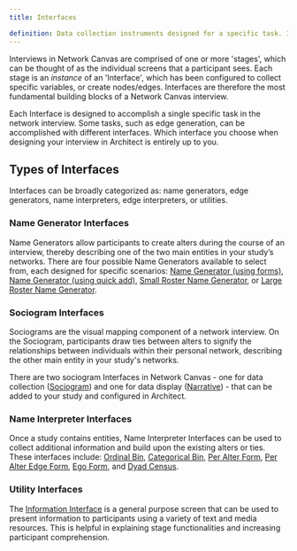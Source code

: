 ```yaml
---
title: Interfaces

definition: Data collection instruments designed for a specific task. Interfaces are configured in Architect, and added to the interview protocol, where they are subsequently called stages.
---
```


Interviews in Network Canvas are comprised of one or more 'stages', which can be thought of as the individual screens that a participant sees. Each stage is an _instance_ of an 'Interface', which has been configured to collect specific variables, or create nodes/edges. Interfaces are therefore the most fundamental building blocks of a Network Canvas interview.

Each Interface is designed to accomplish a single specific task in the network interview. Some tasks, such as edge generation, can be accomplished with different interfaces. Which interface you choose when designing your interview in Architect is entirely up to you.

## Types of Interfaces

Interfaces can be broadly categorized as: name generators, edge generators, name interpreters, edge interpreters, or utilities.

### Name Generator Interfaces

Name Generators allow participants to create alters during the course of an interview, thereby describing one of the two main entities in your study’s networks. There are four possible Name Generators available to select from, each designed for specific scenarios: [Name Generator (using forms)](/en/desktop/interface-documentation/name-generator-using-forms), [Name Generator (using quick add)](/en/desktop/interface-documentation/name-generator-using-quick-add), [Small Roster Name Generator](/en/desktop/interface-documentation/small-roster-name-generator), or [Large Roster Name Generator](/en/desktop/interface-documentation/large-roster-name-generator).

<StandAloneImage
  src="/assets/img/key-concepts/interfaces/name-generators.png"
  caption="Available Name Generator Interfaces in Architect"
/>

### Sociogram Interfaces

Sociograms are the visual mapping component of a network interview. On the Sociogram, participants draw ties between alters to signify the relationships between individuals within their personal network, describing the other main entity in your study's networks.

There are two sociogram Interfaces in Network Canvas - one for data collection ([Sociogram](/en/desktop/interface-documentation/sociogram)) and one for data display ([Narrative](/en/desktop/interface-documentation/narrative)) - that can be added to your study and configured in Architect.

<StandAloneImage
  src="/assets/img/key-concepts/interfaces/sociograms.png"
  caption="Available Sociogram Interfaces in Architect"
/>

### Name Interpreter Interfaces

Once a study contains entities, Name Interpreter Interfaces can be used to collect additional information and build upon the existing alters or ties. These interfaces include: [Ordinal Bin](/en/desktop/interface-documentation/ordinal-bin), [Categorical Bin](/en/desktop/interface-documentation/categorical-bin), [Per Alter Form](/en/desktop/interface-documentation/per-alter-form), [Per Alter Edge Form](/en/desktop/interface-documentation/per-alter-edge-form), [Ego Form](/en/desktop/interface-documentation/ego-form), and [Dyad Census](/en/desktop/interface-documentation/dyad-census).

<StandAloneImage
  src="/assets/img/key-concepts/interfaces/name-interpreters.png"
  caption="Available Name Interpreter Interfaces in Architect"
/>

### Utility Interfaces

The [Information Interface](/en/desktop/interface-documentation/information) is a general purpose screen that can be used to present information to participants using a variety of text and media resources. This is helpful in explaining stage functionalities and increasing participant comprehension.

<StandAloneImage
  src="/assets/img/key-concepts/interfaces/utilities.png"
  caption="Available Utility Interfaces in Architect"
/>
